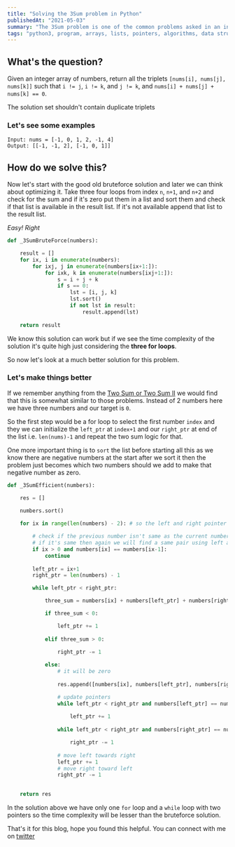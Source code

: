```yaml
---
title: "Solving the 3Sum problem in Python"
publishedAt: "2021-05-03"
summary: "The 3Sum problem is one of the common problems asked in an interview. We can extend the two sum problem to solve this problem"
tags: "python3, program, arrays, lists, pointers, algorithms, data structures, leetcode, three sum, 3sum"
---
```


## What's the question?

Given an integer array of numbers, return all the triplets `[nums[i], nums[j], nums[k]]` such that `i != j`, `i != k`, and `j != k`, and `nums[i] + nums[j] + nums[k] == 0`.

The solution set shouldn't contain duplicate triplets

### Let's see some examples

```dart:Example
Input: nums = [-1, 0, 1, 2, -1, 4]
Output: [[-1, -1, 2], [-1, 0, 1]]
```

## How do we solve this?

Now let's start with the good old bruteforce solution and later we can think about optimizing it. Take three four loops from index `n`, `n+1`, and `n+2` and check for the sum and if it's zero put them in a list and sort them and check if that list is available in the result list. If it's not available append that list to the result list.

*Easy! Right*

```dart:_3sum_bruteforce.py
def _3SumBruteForce(numbers):

    result = []
    for ix, i in enumerate(numbers):
        for ixj, j in enumerate(numbers[ix+1:]):
            for ixk, k in enumerate(numbers[ixj+1:]):
                s = i + j + k
                if s == 0:
                    lst = [i, j, k]
                    lst.sort()
                    if not lst in result:
                        result.append(lst)
    
    return result
```

We know this solution can work but if we see the time complexity of the solution it's quite high just considering the **three for loops**. 

So now let's look at a much better solution for this problem. 

### Let's make things better

If we remember anything from the <a href = "/blog/leetcode-arrays-two-sum-II">Two Sum or Two Sum II</a> we would find that this is somewhat similar to those problems. Instead of 2 numbers here we have three numbers and our target is `0`.

So the first step would be a for loop to select the first number `index` and they we can initialize the `left_ptr` at `index+1` and our `right_ptr` at end of the list i.e. `len(nums)-1` and repeat the two sum logic for that. 

One more important thing is to `sort` the list before starting all this as we know there are negative numbers at the start after we sort it then the problem just becomes which two numbers should we add to make that negative number as zero.

```dart:_3sum_efficient.py
def _3SumEfficient(numbers):

    res = []

    numbers.sort()
    
    for ix in range(len(numbers) - 2): # so the left and right pointer don't go out of bounds

        # check if the previous number isn't same as the current number 
        # if it's same then again we will find a same pair using left and right pointer for this number
        if ix > 0 and numbers[ix] == numbers[ix-1]:
            continue
            
        left_ptr = ix+1
        right_ptr = len(numbers) - 1

        while left_ptr < right_ptr:

            three_sum = numbers[ix] + numbers[left_ptr] + numbers[right_ptr]

            if three_sum < 0:

                left_ptr += 1
            
            elif three_sum > 0:

                right_ptr -= 1
            
            else:
                # it will be zero
                
                res.append([numbers[ix], numbers[left_ptr], numbers[right_ptr]])

                # update pointers
                while left_ptr < right_ptr and numbers[left_ptr] == numbers[left_ptr + 1]:
                
                    left_ptr += 1
                
                while left_ptr < right_ptr and numbers[right_ptr] == numbers[right_ptr - 1]:

                    right_ptr -= 1
                
                # move left towards right
                left_ptr += 1
                # move right toward left
                right_ptr -= 1

    
    return res
```

In the solution above we have only one `for` loop and a `while` loop with two pointers so the time complexity will be lesser than the bruteforce solution.

That's it for this blog, hope you found this helpful. You can connect with me on <a target="_blank" href="https://twitter.com/saglanivatsal">twitter</a>